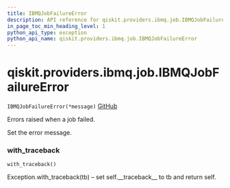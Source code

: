 ```yaml
---
title: IBMQJobFailureError
description: API reference for qiskit.providers.ibmq.job.IBMQJobFailureError
in_page_toc_min_heading_level: 1
python_api_type: exception
python_api_name: qiskit.providers.ibmq.job.IBMQJobFailureError
---
```


# qiskit.providers.ibmq.job.IBMQJobFailureError

<span id="qiskit.providers.ibmq.job.IBMQJobFailureError" />

`IBMQJobFailureError(*message)` [GitHub](https://github.com/qiskit/qiskit-ibmq-provider/tree/stable/0.13/qiskit/providers/ibmq/job/exceptions.py "view source code")

Errors raised when a job failed.

Set the error message.

### with\_traceback

<span id="qiskit.providers.ibmq.job.IBMQJobFailureError.with_traceback" />

`with_traceback()`

Exception.with\_traceback(tb) – set self.\_\_traceback\_\_ to tb and return self.

